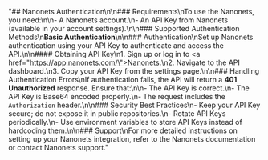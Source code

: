 "## Nanonets Authentication\n\n### Requirements\nTo use the Nanonets, you need:\n\n- A Nanonets account.\n- An API Key from Nanonets (available in your account settings).\n\n### Supported Authentication Methods\n**Basic Authentication**\n\n### Authentication\nSet up Nanonets authentication using your API Key to authenticate and access the API.\n\n#### Obtaining API Key\n1. Sign up or log in to <a href=\"https://app.nanonets.com/\">Nanonets</a>.\n2. Navigate to the API dashboard.\n3. Copy your API Key from the settings page.\n\n### Handling Authentication Errors\nIf authentication fails, the API will return a **401 Unauthorized** response. Ensure that:\n\n- The API Key is correct.\n- The API Key is Base64 encoded properly.\n- The request includes the `Authorization` header.\n\n### Security Best Practices\n- Keep your API Key secure; do not expose it in public repositories.\n- Rotate API Keys periodically.\n- Use environment variables to store API Keys instead of hardcoding them.\n\n### Support\nFor more detailed instructions on setting up your Nanonets integration, refer to the Nanonets documentation or contact Nanonets support."